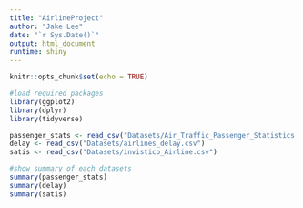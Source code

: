 ```yaml
---
title: "AirlineProject"
author: "Jake Lee"
date: "`r Sys.Date()`"
output: html_document
runtime: shiny
---
```


```r
knitr::opts_chunk$set(echo = TRUE)
```

```r
#load required packages
library(ggplot2)
library(dplyr)
library(tidyverse)

passenger_stats <- read_csv("Datasets/Air_Traffic_Passenger_Statistics.csv")
delay <- read_csv("Datasets/airlines_delay.csv")
satis <- read_csv("Datasets/invistico_Airline.csv")
```

```r
#show summary of each datasets
summary(passenger_stats)
summary(delay)
summary(satis)
```
